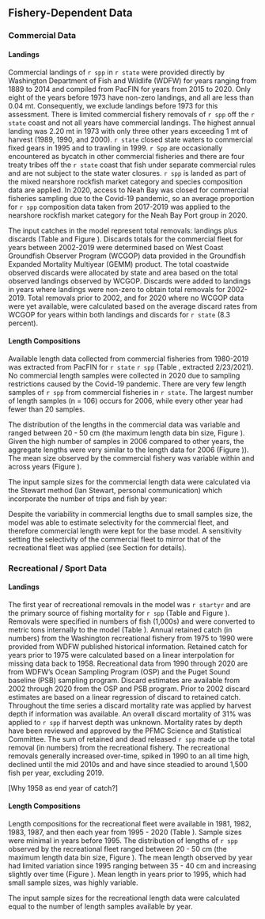## Fishery-Dependent Data

### Commercial Data

#### Landings

Commercial landings of `r spp` in `r state` were provided directly by Washington Department of Fish and Wildlife (WDFW) for years ranging from 1889 to 2014 and compiled from PacFIN for years from 2015 to 2020. Only eight of the years before 1973 have non-zero landings, and all are less than 0.04 mt. Consequently, we exclude landings before 1973 for this assessment. There is limited commercial fishery removals of `r spp` off the `r state` coast and not all years have commercial landings. The highest annual landing was 2.20 mt in 1973 with only three other years exceeding 1 mt of harvest (1989, 1990, and 2000). `r state` closed state waters to commercial fixed gears in 1995 and to trawling in 1999. `r Spp` are occasionally encountered as bycatch in other commercial fisheries and there are four treaty tribes off the `r state` coast that fish under separate commercial rules and are not subject to the state water closures. `r spp` is landed as part of the mixed nearshore rockfish market category and species composition data are applied. In 2020, access to Neah Bay was closed for commercial fisheries sampling due to the Covid-19 pandemic, so an average proportion for `r spp` composition data taken from 2017-2019 was applied to the nearshore rockfish market category for the Neah Bay Port group in 2020.

The input catches in the model represent total removals: landings plus discards (Table \ref{tab:catch} and Figure \ref{fig:catch}).
Discards totals for the commercial fleet for years between 2002-2019 were determined based on West Coast Groundfish Observer Program (WCGOP) data provided in the Groundfish Expanded Mortality Multiyear (GEMM) product. The total coastwide observed discards were allocated by state and area based on the total observed landings observed by WCGOP. Discards were added to landings in years where landings were non-zero to obtain total removals for 2002-2019. Total removals prior to 2002, and for 2020 where no WCGOP data were yet available, were calculated based on the average discard rates from WCGOP for years within both landings and discards for `r state` (8.3 percent).

#### Length Compositions 

Available length data collected from commercial fisheries from 1980-2019 was extracted from PacFIN for `r state` `r spp` (Table \ref{tab:com-len-samps}, extracted 2/23/2021). No commercial length samples were collected in 2020 due to sampling restrictions caused by the Covid-19 pandemic. There are very few length samples of `r spp` from commercial fisheries in `r state`. The largest number of length samples (n = 106) occurs for 2006, while every other year had fewer than 20 samples.

The distribution of the lengths in the commercial data was variable and ranged between 20 - 50 cm (the maximum length data bin size, Figure \ref{fig:com-len-data}). Given the high number of samples in 2006 compared to other years, the aggregate lengths were very similar to the length data for 2006 (Figure \ref{fig:wa-len-agg})). The mean size observed by the commercial fishery was variable within and across years (Figure \ref{fig:mean-com-len-data}). 

The input sample sizes for the commercial length data were calculated via the Stewart method (Ian Stewart, personal communication) which incorporate the number of trips and fish by year:

\begin{centering}

Input effN = $N_{\text{trips}} + 0.138 * N_{\text{fish}}$ if $N_{\text{fish}}/N_{\text{trips}}$ is $<$ 44

Input effN = $7.06 * N_{\text{trips}}$ if $N_{\text{fish}}/N_{\text{trips}}$ is $\geq$ 44

\end{centering}

Despite the variability in commercial lengths due to small samples size, the model was able to estimate selectivity for the commercial fleet, and therefore commercial length were kept for the base model. A sensitivity setting the selectivity of the commercial fleet to mirror that of the recreational fleet was applied (see Section \ref{sensitivity-analyses} for details). 

### Recreational / Sport Data

#### Landings

The first year of recreational removals in the model was `r startyr` and are the primary source of fishing mortality for `r spp` (Table \ref{tab:catch} and Figure \ref{fig:catch}). Removals were specified in numbers of fish (1,000s) and were converted to metric tons internally to the model (Table \ref{tab:nums-mt}). Annual retained catch (in numbers) from the Washington recreational fishery from 1975 to 1990 were provided from WDFW published historical information. Retained catch for years prior to 1975 were calculated based on a linear interpolation for missing data back to 1958. Recreational data from 1990 through 2020 are from WDFW’s Ocean Sampling Program (OSP) and the Puget Sound baseline (PSB) sampling program. Discard estimates are available from 2002 through 2020 from the OSP and PSB program. Prior to 2002 discard estimates are based on a linear regression of discard to retained catch. Throughout the time series a discard mortality rate was applied by harvest depth if information was available. An overall discard mortality of 31% was applied to `r spp` if harvest depth was unknown. Mortality rates by depth have been reviewed and approved by the PFMC Science and Statistical Committee. The sum of retained and dead released `r spp` made up the total removal (in numbers) from the recreational fishery. The recreational removals generally increased over-time, spiked in 1990 to an all time high, declined until the mid 2010s and and have since steadied to around 1,500 fish per year, excluding 2019.

[Why 1958 as end year of catch?]
 
#### Length Compositions 

Length compositions for the recreational fleet were available in 1981, 1982, 1983, 1987, and then each year from 1995 - 2020 (Table \ref{tab:len-samps}). Sample sizes were minimal in years before 1995. The distribution of lengths of `r spp` observed by the recreational fleet ranged between 20 - 50 cm (the maximum length data bin size, Figure \ref{fig:rec-len-data}). The mean length observed by year had limited variation since 1995 ranging between 35 - 40 cm and increasing slightly over time (Figure \ref{fig:mean-rec-len-data}). Mean length in years prior to 1995, which had small sample sizes, was highly variable. 

The input sample sizes for the recreational length data were calculated equal to the number of length samples available by year. 

